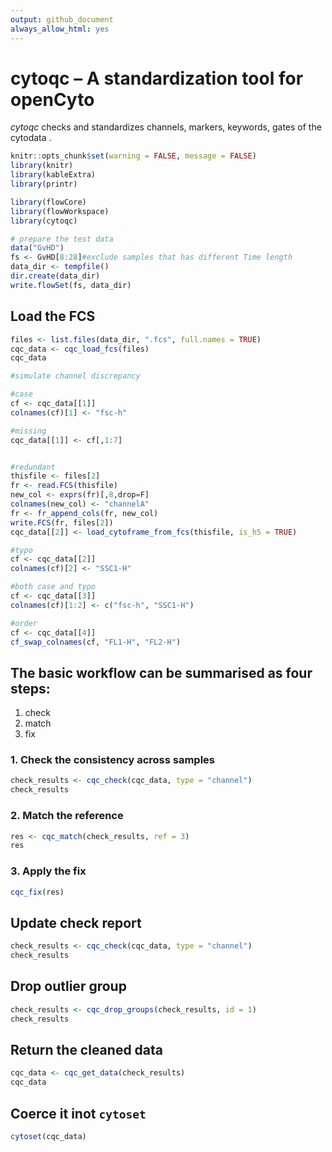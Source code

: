 ```yaml
---
output: github_document
always_allow_html: yes
---
```

# cytoqc -- A standardization tool for openCyto

*cytoqc* checks and standardizes channels, markers, keywords, gates of the cytodata .


```r
knitr::opts_chunk$set(warning = FALSE, message = FALSE)
library(knitr)
library(kableExtra)
library(printr)
```


```r
library(flowCore)
library(flowWorkspace)
library(cytoqc)
```

```r
# prepare the test data
data("GvHD")
fs <- GvHD[8:28]#exclude samples that has different Time length
data_dir <- tempfile()
dir.create(data_dir)
write.flowSet(fs, data_dir)
```

## Load the FCS

```r
files <- list.files(data_dir, ".fcs", full.names = TRUE)
cqc_data <- cqc_load_fcs(files)
cqc_data
```

```r
#simulate channel discrepancy

#case
cf <- cqc_data[[1]]
colnames(cf)[1] <- "fsc-h"

#missing
cqc_data[[1]] <- cf[,1:7]


#redundant
thisfile <- files[2]
fr <- read.FCS(thisfile)
new_col <- exprs(fr)[,8,drop=F]
colnames(new_col) <- "channelA"
fr <- fr_append_cols(fr, new_col)
write.FCS(fr, files[2])
cqc_data[[2]] <- load_cytoframe_from_fcs(thisfile, is_h5 = TRUE)

#typo
cf <- cqc_data[[2]]
colnames(cf)[2] <- "SSC1-H"

#both case and typo
cf <- cqc_data[[3]]
colnames(cf)[1:2] <- c("fsc-h", "SSC1-H")

#order
cf <- cqc_data[[4]]
cf_swap_colnames(cf, "FL1-H", "FL2-H")

```
## The basic workflow can be summarised as four steps:

1. check
2. match
3. fix

### 1. Check the consistency across samples
```r
check_results <- cqc_check(cqc_data, type = "channel")
check_results
```


### 2. Match the reference
```r
res <- cqc_match(check_results, ref = 3) 
res
```

### 3. Apply the fix

```r
cqc_fix(res)
```

## Update check report
```r
check_results <- cqc_check(cqc_data, type = "channel")
check_results
```

## Drop outlier group
```r
check_results <- cqc_drop_groups(check_results, id = 1)
check_results
```
     
## Return the cleaned data
```r
cqc_data <- cqc_get_data(check_results)
cqc_data
```
## Coerce it inot `cytoset`
```r
cytoset(cqc_data)
```





